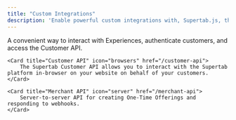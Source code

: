 ```yaml
---
title: "Custom Integrations"
description: 'Enable powerful custom integrations with, Supertab.js, the Supertab Customer API and the Supertab Merchant API'
---
```

<CardGroup cols={3}>
    <Card title="Supertab.js" icon="js" href="/supertab-js">
        A convenient way to interact with Experiences, authenticate customers, and access the Customer API.
    </Card>

    <Card title="Customer API" icon="browsers" href="/customer-api">
        The Supertab Customer API allows you to interact with the Supertab platform in-browser on your website on behalf of your customers.
    </Card>

    <Card title="Merchant API" icon="server" href="/merchant-api">
        Server-to-server API for creating One-Time Offerings and responding to webhooks.
    </Card>
</CardGroup>
